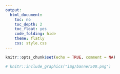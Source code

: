 ```yaml
---
output:
  html_document:
    toc: no
    toc_depth: 2
    toc_float: yes
    code_folding: hide
    theme: flatly
    css: style.css
---
```


```r
knitr::opts_chunk$set(echo = TRUE, comment = NA)
```

```r
# knitr::include_graphics("img/banner500.png")
```
<br/><br/>

<!-- # **Introducción** -->

<!-- # **R y RStudio** -->


<!-- <br/><br/><br/> -->

<!-- # **Objetivo** -->
